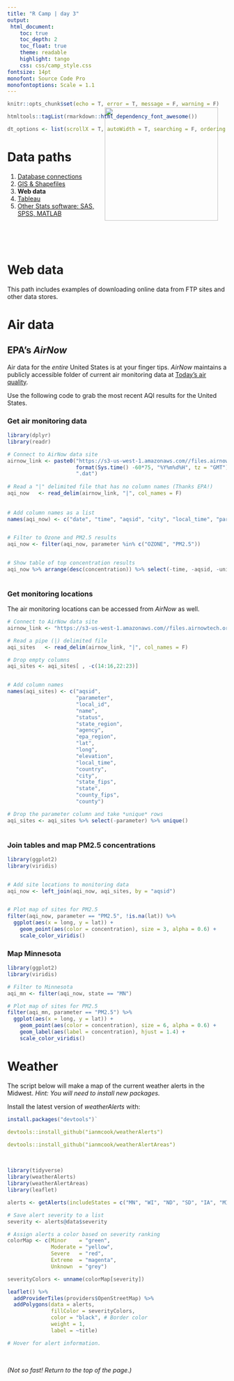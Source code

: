 ```yaml
---
title: "R Camp | day 3"
output: 
 html_document:
    toc: true
    toc_depth: 2
    toc_float: true
    theme: readable
    highlight: tango
    css: css/camp_style.css
fontsize: 14pt
monofont: Source Code Pro
monofontoptions: Scale = 1.1
---
```


<style> code {color: #535353 !important;} </style>

```r
knitr::opts_chunk$set(echo = T, error = T, message = F, warning = F)

htmltools::tagList(rmarkdown::html_dependency_font_awesome())

dt_options <- list(scrollX = T, autoWidth = T, searching = F, ordering = F, lengthChange = F, paginate = F, info = F)
```


# Data paths

<img src="https://images-na.ssl-images-amazon.com/images/I/51YvRyFAQsL._SX284_BO1,204,203,200_.jpg" width="260" align="right" style = "margin-top: -150px; margin-right: 20px">

1. [Database connections](03-Day3_db_connect.html)
1. [GIS & Shapefiles](03-Day3_GIS.html)
1. __Web data__
1. [Tableau](03-Day3_tableau.html)
1. [Other Stats software: SAS, SPSS, MATLAB](03-Day3_other_stats.html)

<br><br><br>


# Web data

This path includes examples of downloading online data from FTP sites and other data stores.

# Air data

## EPA's _AirNow_

Air data for the _entire_ United States is at your finger tips. _AirNow_ maintains a publicly accessible folder of current air monitoring data at [Today's air quality](https://files.airnowtech.org/).

Use the following code to grab the most recent AQI results for the United States.

### Get air monitoring data
```r
library(dplyr)
library(readr)

# Connect to AirNow data site
airnow_link <- paste0("https://s3-us-west-1.amazonaws.com//files.airnowtech.org/airnow/today/HourlyData_",
                      format(Sys.time() -60*75, "%Y%m%d%H", tz = "GMT"), #Subtracts one hour from current hour
                      ".dat")
  
# Read a "|" delimited file that has no column names (Thanks EPA!)
aqi_now   <- read_delim(airnow_link, "|", col_names = F)
                        
 
# Add column names as a list
names(aqi_now) <- c("date", "time", "aqsid", "city", "local_time", "parameter", "units", "concentration", "agency")


# Filter to Ozone and PM2.5 results
aqi_now <- filter(aqi_now, parameter %in% c("OZONE", "PM2.5"))


# Show table of top concentration results
aqi_now %>% arrange(desc(concentration)) %>% select(-time, -aqsid, -units) %>% head(10)
 
```


### Get monitoring locations

The air monitoring locations can be accessed from _AirNow_ as well.
```r
# Connect to AirNow data site
airnow_link <- "https://s3-us-west-1.amazonaws.com//files.airnowtech.org/airnow/today/monitoring_site_locations.dat"

# Read a pipe (|) delimited file  
aqi_sites   <- read_delim(airnow_link, "|", col_names = F)

# Drop empty columns
aqi_sites <- aqi_sites[ , -c(14:16,22:23)]


# Add column names
names(aqi_sites) <- c("aqsid", 
                      "parameter", 
                      "local_id", 
                      "name", 
                      "status", 
                      "state_region", 
                      "agency", 
                      "epa_region", 
                      "lat", 
                      "long", 
                      "elevation",
                      "local_time",
                      "country",
                      "city",
                      "state_fips",
                      "state",
                      "county_fips",
                      "county")

# Drop the parameter column and take *unique* rows
aqi_sites <- aqi_sites %>% select(-parameter) %>% unique()
                  
```


### Join tables and map PM2.5 concentrations
```r
library(ggplot2)
library(viridis)


# Add site locations to monitoring data
aqi_now <- left_join(aqi_now, aqi_sites, by = "aqsid")


# Plot map of sites for PM2.5
filter(aqi_now, parameter == "PM2.5", !is.na(lat)) %>%
  ggplot(aes(x = long, y = lat)) + 
    geom_point(aes(color = concentration), size = 3, alpha = 0.6) + 
    scale_color_viridis() 

```


### Map Minnesota
```r
library(ggplot2)
library(viridis)

# Filter to Minnesota
aqi_mn <- filter(aqi_now, state == "MN")

# Plot map of sites for PM2.5
filter(aqi_mn, parameter == "PM2.5") %>%
  ggplot(aes(x = long, y = lat)) + 
    geom_point(aes(color = concentration), size = 6, alpha = 0.6) + 
    geom_label(aes(label = concentration), hjust = 1.4) + 
    scale_color_viridis() 


```




# Weather 

The script below will make a map of the current weather alerts in the Midwest. _Hint: You will need to install new packages._

Install the latest version of _weatherAlerts_ with:

```r

install.packages("devtools")`  

devtools::install_github("ianmcook/weatherAlerts")  

devtools::install_github("ianmcook/weatherAlertAreas")
```

<br>

```r
library(tidyverse)
library(weatherAlerts)
library(weatherAlertAreas)
library(leaflet)

alerts <- getAlerts(includeStates = c("MN", "WI", "ND", "SD", "IA", "MI", "IL", "IN", "OH", "MO", "FL")) # takes about 20 seconds

# Save alert severity to a list
severity <- alerts@data$severity

# Assign alerts a color based on severity ranking
colorMap <- c(Minor    = "green",
              Moderate = "yellow",
              Severe   = "red",
              Extreme  = "magenta",
              Unknown  = "grey")

severityColors <- unname(colorMap[severity])

leaflet() %>%
  addProviderTiles(providers$OpenStreetMap) %>%
  addPolygons(data = alerts, 
              fillColor = severityColors,
              color = "black", # Border color
              weight = 1,
              label = ~title)

# Hover for alert information.
``` 


<br>

_(Not so fast! Return to the top of the page.)_



